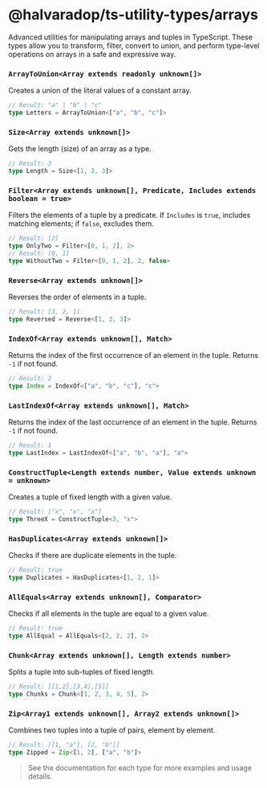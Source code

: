# @halvaradop/ts-utility-types/arrays

Advanced utilities for manipulating arrays and tuples in TypeScript. These types allow you to transform, filter, convert to union, and perform type-level operations on arrays in a safe and expressive way.

### `ArrayToUnion<Array extends readonly unknown[]>`

Creates a union of the literal values of a constant array.

```ts
// Result: "a" | "b" | "c"
type Letters = ArrayToUnion<["a", "b", "c"]>
```

### `Size<Array extends unknown[]>`

Gets the length (size) of an array as a type.

```ts
// Result: 3
type Length = Size<[1, 2, 3]>
```

### `Filter<Array extends unknown[], Predicate, Includes extends boolean = true>`

Filters the elements of a tuple by a predicate. If `Includes` is `true`, includes matching elements; if `false`, excludes them.

```ts
// Result: [2]
type OnlyTwo = Filter<[0, 1, 2], 2>
// Result: [0, 1]
type WithoutTwo = Filter<[0, 1, 2], 2, false>
```

### `Reverse<Array extends unknown[]>`

Reverses the order of elements in a tuple.

```ts
// Result: [3, 2, 1]
type Reversed = Reverse<[1, 2, 3]>
```

### `IndexOf<Array extends unknown[], Match>`

Returns the index of the first occurrence of an element in the tuple. Returns `-1` if not found.

```ts
// Result: 2
type Index = IndexOf<["a", "b", "c"], "c">
```

### `LastIndexOf<Array extends unknown[], Match>`

Returns the index of the last occurrence of an element in the tuple. Returns `-1` if not found.

```ts
// Result: 1
type LastIndex = LastIndexOf<["a", "b", "a"], "a">
```

### `ConstructTuple<Length extends number, Value extends unknown = unknown>`

Creates a tuple of fixed length with a given value.

```ts
// Result: ["x", "x", "x"]
type ThreeX = ConstructTuple<3, "x">
```

### `HasDuplicates<Array extends unknown[]>`

Checks if there are duplicate elements in the tuple.

```ts
// Result: true
type Duplicates = HasDuplicates<[1, 2, 1]>
```

### `AllEquals<Array extends unknown[], Comparator>`

Checks if all elements in the tuple are equal to a given value.

```ts
// Result: true
type AllEqual = AllEquals<[2, 2, 2], 2>
```

### `Chunk<Array extends unknown[], Length extends number>`

Splits a tuple into sub-tuples of fixed length.

```ts
// Result: [[1,2],[3,4],[5]]
type Chunks = Chunk<[1, 2, 3, 4, 5], 2>
```

### `Zip<Array1 extends unknown[], Array2 extends unknown[]>`

Combines two tuples into a tuple of pairs, element by element.

```ts
// Result: [[1, "a"], [2, "b"]]
type Zipped = Zip<[1, 2], ["a", "b"]>
```

> See the documentation for each type for more examples and usage details.
